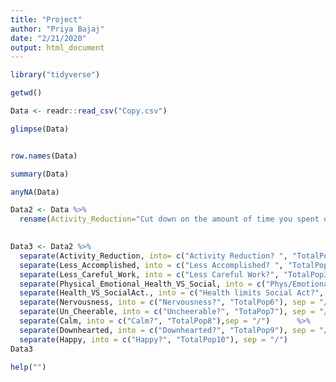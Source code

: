 ```yaml
---
title: "Project"
author: "Priya Bajaj"
date: "2/21/2020"
output: html_document
---
```


```r
library("tidyverse")
```

```r
getwd()
```


```r
Data <- readr::read_csv("Copy.csv")
```

```r
glimpse(Data)
```

```r

```


```r
row.names(Data)
```

```r
summary(Data)
```


```r
anyNA(Data)
```

```r
Data2 <- Data %>% 
  rename(Activity_Reduction="Cut down on the amount of time you spent on work or other activities?", Less_Accomplished="Accomplished less than you would like?", Less_Careful_Work= "Did work or other activities less carefully than ususal?", Physical_Emotional_Health_VS_Social= "Has your physical health or emotional problems interfered with your normal social activities?", Health_VS_SocialAct.="Has your health limited your social activities?", Nervousness= "Have you been a very nervous person?", Un_Cheerable="Have you felt so down in the dumps that nothing could cheer you up?", Calm="Have you felt calm and peaceful?",Downhearted="Have you felt downhearted and blue?", Happy="Have you been a happy person?")
         
```

```r
Data3 <- Data2 %>% 
  separate(Activity_Reduction, into= c("Activity Reduction? ", "TotalPop"),  sep = "/")  %>% 
  separate(Less_Accomplished, into = c("Less Accomplished? ", "TotalPop2"), sep = "/")  %>% 
  separate(Less_Careful_Work, into = c("Less Careful Work?", "TotalPop3"), sep = "/")  %>%
  separate(Physical_Emotional_Health_VS_Social, into = c("Phys/Emotional Prob Affectting Social Activity?", "TotalPop4"), sep = "/")    %>% 
  separate(Health_VS_SocialAct., into = c("Health limits Social Act?", "TotalPop5"), sep = "/")   %>% 
  separate(Nervousness, into = c("Nervousness?", "TotalPop6"), sep = "/")   %>% 
  separate(Un_Cheerable, into = c("Uncheerable?", "TotaPop7"), sep = "/")   %>% 
  separate(Calm, into = c("Calm?", "TotalPop8"),sep = "/")      %>% 
  separate(Downhearted, into = c("Downhearted?", "TotalPop9"), sep = "/") %>% 
  separate(Happy, into = c("Happy?", "TotalPop10"), sep = "/")
Data3
```


```r
help("")
```